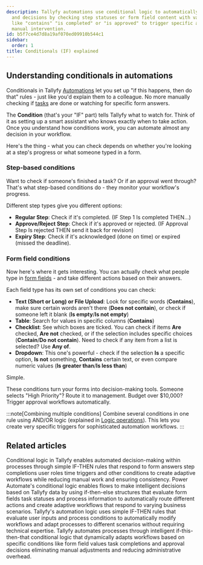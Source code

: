 ```yaml
---
description: Tallyfy automations use conditional logic to automatically handle tasks
  and decisions by checking step statuses or form field content with various operators
  like "contains" "is completed" or "is approved" to trigger specific actions without
  manual intervention.
id: b5f7ce4d7d8a19af070ed09910b544c1
sidebar:
  order: 1
title: Conditionals (IF) explained
---
```


## Understanding conditionals in automations

Conditionals in Tallyfy [Automations](/products/pro/documenting/templates/automations/) let you set up "if this happens, then do that" rules - just like you'd explain them to a colleague. No more manually checking if [tasks](/products/pro/tracking-and-tasks/tasks/) are done or watching for specific form answers.

The **Condition** (that's your "IF" part) tells Tallyfy what to watch for. Think of it as setting up a smart assistant who knows exactly when to take action. Once you understand how conditions work, you can automate almost any decision in your workflow.

Here's the thing - what you can check depends on whether you're looking at a step's progress or what someone typed in a form.

### Step-based conditions

Want to check if someone's finished a task? Or if an approval went through? That's what step-based conditions do - they monitor your workflow's progress.

Different step types give you different options:

- **Regular Step**: Check if it's completed. (IF Step 1 Is completed THEN...)
- **Approve/Reject Step**: Check if it's approved or rejected. (IF Approval Step Is rejected THEN send it back for revision)
- **Expiry Step**: Check if it's acknowledged (done on time) or expired (missed the deadline).

### Form field conditions

Now here's where it gets interesting. You can actually check what people type in [form fields](/products/pro/tracking-and-tasks/tasks/what-are-form-fields-in-tallyfy/) - and take different actions based on their answers.

Each field type has its own set of conditions you can check:

- **Text (Short or Long) or File Upload**: Look for specific words (**Contains**), make sure certain words aren't there (**Does not contain**), or check if someone left it blank (**Is empty**/**Is not empty**)
- **Table**: Search for values in specific columns (**Contains**)
- **Checklist**: See which boxes are ticked. You can check if items **Are** checked, **Are not** checked, or if the selection includes specific choices (**Contain**/**Do not contain**). Need to check if any item from a list is selected? Use **Any of**.
- **Dropdown**: This one's powerful - check if the selection **Is** a specific option, **Is not** something, **Contains** certain text, or even compare numeric values (**Is greater than**/**Is less than**)

Simple.

These conditions turn your forms into decision-making tools. Someone selects "High Priority"? Route it to management. Budget over $10,000? Trigger approval workflows automatically.

:::note[Combining multiple conditions]
Combine several conditions in one rule using AND/OR logic (explained in [Logic operations](/products/pro/documenting/templates/automations/logic-explained/)). This lets you create very specific triggers for sophisticated automation workflows.
:::


## Related articles
<CardGrid>
<LinkTitleCard header="<b>Automations > Conditionals</b>" href="/products/pro/documenting/templates/automations/conditionals/" > Conditional logic in Tallyfy enables automated decision-making within processes through simple IF-THEN rules that respond to form answers step completions user roles time triggers and other conditions to create adaptive workflows while reducing manual work and ensuring consistency. </LinkTitleCard>
<LinkTitleCard header="<b>Power Automate > Using conditional logic in Power Automate</b>" href="/products/pro/integrations/middleware/power-automate/using-conditional-logic-in-power-automate/" > Power Automate's conditional logic enables flows to make intelligent decisions based on Tallyfy data by using if-then-else structures that evaluate form fields task statuses and process information to automatically route different actions and create adaptive workflows that respond to varying business scenarios. </LinkTitleCard>
<LinkTitleCard header="<b>Automations > Logic operations explained</b>" href="/products/pro/documenting/templates/automations/logic-explained/" > Tallyfy's automation logic uses simple IF-THEN rules that evaluate user inputs and process conditions to automatically modify workflows and adapt processes to different scenarios without requiring technical expertise. </LinkTitleCard>
<LinkTitleCard header="<b>Tutorials > Create an automation</b>" href="/products/pro/tutorials/how-can-tallyfy-automate-and-streamline-my-processes/" > Tallyfy automates processes through intelligent if-this-then-that conditional logic that dynamically adapts workflows based on specific conditions like form field values task completions and approval decisions eliminating manual adjustments and reducing administrative overhead. </LinkTitleCard>
</CardGrid>